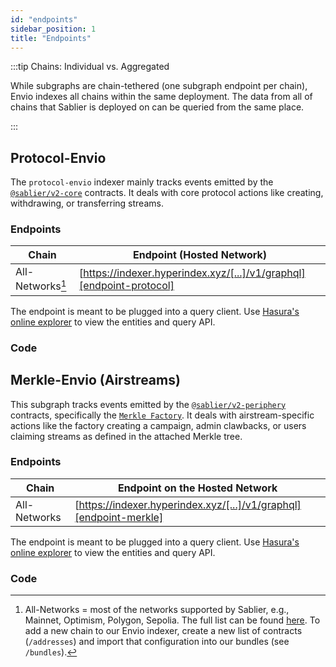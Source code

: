 ```yaml
---
id: "endpoints"
sidebar_position: 1
title: "Endpoints"
---
```



:::tip Chains: Individual vs. Aggregated

While subgraphs are chain-tethered (one subgraph endpoint per chain), Envio indexes all chains within the same
deployment. The data from all of chains that Sablier is deployed on can be queried from the same place.

:::

## Protocol-Envio

The `protocol-envio` indexer mainly tracks events emitted by the
[`@sablier/v2-core`](/contracts/v2/reference/overview#core) contracts. It deals with core protocol actions like
creating, withdrawing, or transferring streams.

### Endpoints

| Chain            | Endpoint (Hosted Network)                                            |
| ---------------- | -------------------------------------------------------------------- |
| All-Networks[^1] | [https://indexer.hyperindex.xyz/[...]/v1/graphql][endpoint-protocol] |

The endpoint is meant to be plugged into a query client. Use
[Hasura's online explorer](https://cloud.hasura.io/public/graphiql?) to view the entities and query API.

### Code

<LinkPreview
  href="https://github.com/sablier-labs/v2-subgraphs/tree/main/apps/protocol-envio"
  icon="github"
  subtitle="Github - sablier-labs/v2-subgraphs"
  title="Sablier V2 Envio Subgraph"
/>

## Merkle-Envio (Airstreams)

This subgraph tracks events emitted by the [`@sablier/v2-periphery`](/contracts/v2/reference/overview#periphery)
contracts, specifically the [`Merkle Factory`](/contracts/v2/reference/periphery/contract.SablierV2MerkleLockupFactory).
It deals with airstream-specific actions like the factory creating a campaign, admin clawbacks, or users claiming
streams as defined in the attached Merkle tree.

[endpoint-protocol]: https://indexer.hyperindex.xyz/53b7e25/v1/graphql

### Endpoints

| Chain        | Endpoint on the Hosted Network                                     |
| ------------ | ------------------------------------------------------------------ |
| All-Networks | [https://indexer.hyperindex.xyz/[...]/v1/graphql][endpoint-merkle] |

The endpoint is meant to be plugged into a query client. Use
[Hasura's online explorer](https://cloud.hasura.io/public/graphiql?) to view the entities and query API.

[endpoint-merkle]: https://indexer.hyperindex.xyz/508d217/v1/graphql

### Code

<LinkPreview
  href="https://github.com/sablier-labs/v2-subgraphs/tree/main/apps/protocol"
  icon="github"
  subtitle="Github - sablier-labs/v2-subgraphs"
  title="Sablier V2 protocol subgraph (The Graph)"
/>

[^1]:
    All-Networks = most of the networks supported by Sablier, e.g., Mainnet, Optimism, Polygon, Sepolia. The full list
    can be found [here](https://github.com/sablier-labs/v2-subgraphs/tree/main/packages/constants/src). To add a new
    chain to our Envio indexer, create a new list of contracts (`/addresses`) and import that configuration into our
    bundles (see `/bundles`).
